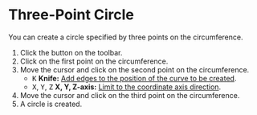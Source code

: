 
# Three-Point Circle

<Reference shortcut='' command='Three-Point Circle' button='Toolbar' />

You can create a circle specified by three points on the circumference.

1. Click the button <ButtonIcon type="button-three-point-circle" /> on the toolbar.
2. Click on the first point on the circumference.
3. Move the cursor and click on the second point on the circumference.
   - <kbd>K</kbd> **Knife:** [Add edges to the position of the curve to be created](./sketching-tips#add-edges-to-the-position-of-the-curve-to-be-created).
   - <kbd>X</kbd>, <kbd>Y</kbd>, <kbd>Z</kbd> **X, Y, Z-axis:** [Limit to the coordinate axis direction](./sketching-tips#limit-to-the-coordinate-axis-direction).
4. Move the cursor and click on the third point on the circumference.
5. A circle is created.





